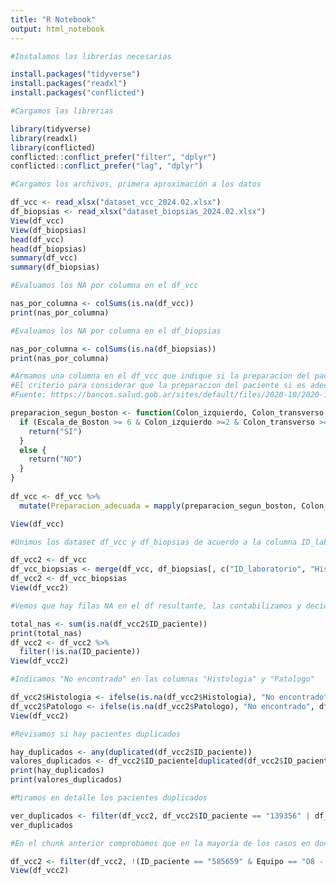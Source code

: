 ```yaml
---
title: "R Notebook"
output: html_notebook
---
```


```r

#Instalamos las librerías necesarias

install.packages("tidyverse") 
install.packages("readxl") 
install.packages("conflicted")

```

```r

#Cargamos las librerias

library(tidyverse)
library(readxl)
library(conflicted)
conflicted::conflict_prefer("filter", "dplyr")
conflicted::conflict_prefer("lag", "dplyr")

```

```r

#Cargamos los archivos, primera aproximación a los datos

df_vcc <- read_xlsx("dataset_vcc_2024.02.xlsx")
df_biopsias <- read_xlsx("dataset_biopsias_2024.02.xlsx")
View(df_vcc)
View(df_biopsias)
head(df_vcc)
head(df_biopsias)
summary(df_vcc)
summary(df_biopsias)

```

```r

#Evaluamos los NA por columna en el df_vcc

nas_por_columna <- colSums(is.na(df_vcc))
print(nas_por_columna)

```

```r

#Evaluamos los NA por columna en el df_biopsias

nas_por_columna <- colSums(is.na(df_biopsias))
print(nas_por_columna)

```

```r

#Armamos una columna en el df_vcc que indique si la preparacion del paciente fue adecuada o no.
#El criterio para considerar que la preparacion del paciente si es adecuada se toma de la bibliografia
#Fuente: https://bancos.salud.gob.ar/sites/default/files/2020-10/2020-10-27-indicadores-calidad-para-vcc-en-tamizaje-ccr.pdf

preparacion_segun_boston <- function(Colon_izquierdo, Colon_transverso, Colon_derecho, Escala_de_Boston) {
  if (Escala_de_Boston >= 6 & Colon_izquierdo >=2 & Colon_transverso >=2 & Colon_derecho >=2) {
    return("SI")
  }
  else {
    return("NO")
  }
}
  
df_vcc <- df_vcc %>%
  mutate(Preparacion_adecuada = mapply(preparacion_segun_boston, Colon_izquierdo, Colon_transverso, Colon_derecho, Escala_de_Boston))

View(df_vcc)

```

```r

#Unimos los dataset df_vcc y df_biopsias de acuerdo a la columna ID_laboratorio. Nos interesan los datos de las columnas "Histologia" y "Patologo"

df_vcc2 <- df_vcc
df_vcc_biopsias <- merge(df_vcc, df_biopsias[, c("ID_laboratorio", "Histologia", "Patologo")], by = "ID_laboratorio", all = TRUE)
df_vcc2 <- df_vcc_biopsias
View(df_vcc2)

```

```r

#Vemos que hay filas NA en el df resultante, las contabilizamos y decidimos filtrarlas (ya que se trata de biopsias que no se han extraido de las endoscopias que nos interesa analizar, es decir, no surgen de las videocolonoscopias realizadas en febrero de los centros médicos bajo estudio)

total_nas <- sum(is.na(df_vcc2$ID_paciente))
print(total_nas)
df_vcc2 <- df_vcc2 %>%
  filter(!is.na(ID_paciente))
View(df_vcc2)

```

```r

#Indicamos "No encontrado" en las columnas "Histologia" y "Patologo"

df_vcc2$Histologia <- ifelse(is.na(df_vcc2$Histologia), "No encontrado", df_vcc2$Histologia)
df_vcc2$Patologo <- ifelse(is.na(df_vcc2$Patologo), "No encontrado", df_vcc2$Patologo)
View(df_vcc2)

```

```r

#Revisamos si hay pacientes duplicados

hay_duplicados <- any(duplicated(df_vcc2$ID_paciente))
valores_duplicados <- df_vcc2$ID_paciente[duplicated(df_vcc2$ID_paciente)]
print(hay_duplicados)
print(valores_duplicados)

```

```r

#Miramos en detalle los pacientes duplicados

ver_duplicados <- filter(df_vcc2, df_vcc2$ID_paciente == "139356" | df_vcc2$ID_paciente == "585659" | df_vcc2$ID_paciente == "589942" |df_vcc2$ID_paciente == "591555" |df_vcc2$ID_paciente == "578373" |df_vcc2$ID_paciente == "592604" |df_vcc2$ID_paciente == "16425" |df_vcc2$ID_paciente == "591536")
ver_duplicados

```

```r

#En el chunk anterior comprobamos que en la mayoría de los casos en donde se repiten los ID_paciente es porque efectivamente se trata del mismo paciente pero que realizó dos endoscopías distintas en el mismo mes, o con dos operadores médicos diferentes, por lo cual no es un error del dataframe, sino que es información consistente. Sin embargo, detectamos un único caso de un paciente en donde coinciden todos los campos excepto el equipo utilizado, ese registro lo vamos a eliminar porque se trata de un error humano al momento de ingresar la información

df_vcc2 <- filter(df_vcc2, !(ID_paciente == "585659" & Equipo == "O8 - OLYMPUS CF-H170L"))
View(df_vcc2)

```


